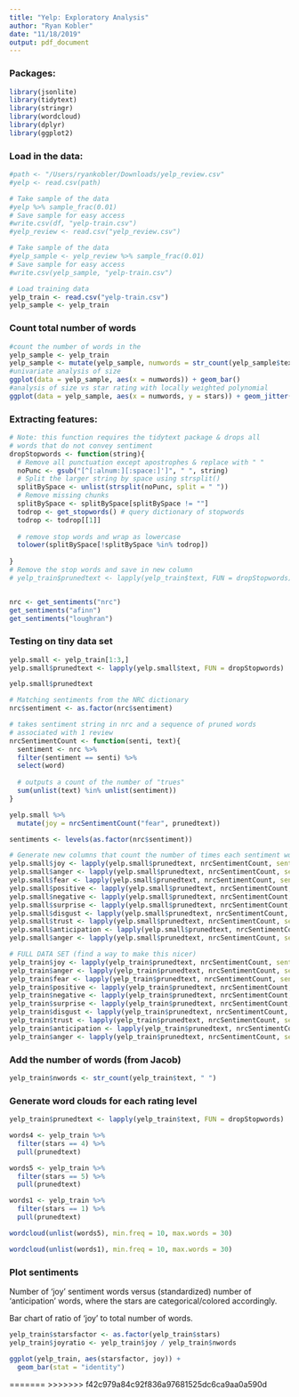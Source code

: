 ```yaml
---
title: "Yelp: Exploratory Analysis"
author: "Ryan Kobler"
date: "11/18/2019"
output: pdf_document
---
```

### Packages:
```r
library(jsonlite)
library(tidytext)
library(stringr)
library(wordcloud)
library(dplyr)
library(ggplot2)
```

### Load in the data:
```r
#path <- "/Users/ryankobler/Downloads/yelp_review.csv"
#yelp <- read.csv(path)

# Take sample of the data
#yelp %>% sample_frac(0.01)
# Save sample for easy access
#write.csv(df, "yelp-train.csv")
#yelp_review <- read.csv("yelp_review.csv")

# Take sample of the data
#yelp_sample <- yelp_review %>% sample_frac(0.01)
# Save sample for easy access
#write.csv(yelp_sample, "yelp-train.csv")

# Load training data
yelp_train <- read.csv("yelp-train.csv")
yelp_sample <- yelp_train
```

### Count total number of words
```r
#count the number of words in the
yelp_sample <- yelp_train
yelp_sample <- mutate(yelp_sample, numwords = str_count(yelp_sample$text, " "))
#univariate analysis of size
ggplot(data = yelp_sample, aes(x = numwords)) + geom_bar()
#analysis of size vs star rating with locally weighted polynomial
ggplot(data = yelp_sample, aes(x = numwords, y = stars)) + geom_jitter(size = 0.25) + geom_smooth()

```

### Extracting features:
```r
# Note: this function requires the tidytext package & drops all
# words that do not convey sentiment
dropStopwords <- function(string){
  # Remove all punctuation except apostrophes & replace with " "
  noPunc <- gsub("[^[:alnum:][:space:]']", " ", string) 
  # Split the larger string by space using strsplit()
  splitBySpace <- unlist(strsplit(noPunc, split = " "))
  # Remove missing chunks
  splitBySpace <- splitBySpace[splitBySpace != ""]
  todrop <- get_stopwords() # query dictionary of stopwords
  todrop <- todrop[[1]]
  
  # remove stop words and wrap as lowercase
  tolower(splitBySpace[!splitBySpace %in% todrop])
  
}
# Remove the stop words and save in new column
# yelp_train$prunedtext <- lapply(yelp_train$text, FUN = dropStopwords)


nrc <- get_sentiments("nrc")
get_sentiments("afinn")
get_sentiments("loughran")

```


### Testing on tiny data set
```r
yelp.small <- yelp_train[1:3,]
yelp.small$prunedtext <- lapply(yelp.small$text, FUN = dropStopwords)

yelp.small$prunedtext

# Matching sentiments from the NRC dictionary
nrc$sentiment <- as.factor(nrc$sentiment)

# takes sentiment string in nrc and a sequence of pruned words
# associated with 1 review
nrcSentimentCount <- function(senti, text){
  sentiment <- nrc %>% 
  filter(sentiment == senti) %>%
  select(word)
  
  # outputs a count of the number of "trues"
  sum(unlist(text) %in% unlist(sentiment))
}

yelp.small %>% 
  mutate(joy = nrcSentimentCount("fear", prunedtext))

sentiments <- levels(as.factor(nrc$sentiment))

# Generate new columns that count the number of times each sentiment word appears
yelp.small$joy <- lapply(yelp.small$prunedtext, nrcSentimentCount, senti = "joy")
yelp.small$anger <- lapply(yelp.small$prunedtext, nrcSentimentCount, senti = "anger")
yelp.small$fear <- lapply(yelp.small$prunedtext, nrcSentimentCount, senti = "fear")
yelp.small$positive <- lapply(yelp.small$prunedtext, nrcSentimentCount, senti = "positive")
yelp.small$negative <- lapply(yelp.small$prunedtext, nrcSentimentCount, senti = "negative")
yelp.small$surprise <- lapply(yelp.small$prunedtext, nrcSentimentCount, senti = "surprise")
yelp.small$disgust <- lapply(yelp.small$prunedtext, nrcSentimentCount, senti = "disgust")
yelp.small$trust <- lapply(yelp.small$prunedtext, nrcSentimentCount, senti = "trust")
yelp.small$anticipation <- lapply(yelp.small$prunedtext, nrcSentimentCount, senti = "anticipation")
yelp.small$anger <- lapply(yelp.small$prunedtext, nrcSentimentCount, senti = "anger")

# FULL DATA SET (find a way to make this nicer)
yelp_train$joy <- lapply(yelp_train$prunedtext, nrcSentimentCount, senti = "joy")
yelp_train$anger <- lapply(yelp_train$prunedtext, nrcSentimentCount, senti = "anger")
yelp_train$fear <- lapply(yelp_train$prunedtext, nrcSentimentCount, senti = "fear")
yelp_train$positive <- lapply(yelp_train$prunedtext, nrcSentimentCount, senti = "positive")
yelp_train$negative <- lapply(yelp_train$prunedtext, nrcSentimentCount, senti = "negative")
yelp_train$surprise <- lapply(yelp_train$prunedtext, nrcSentimentCount, senti = "surprise")
yelp_train$disgust <- lapply(yelp_train$prunedtext, nrcSentimentCount, senti = "disgust")
yelp_train$trust <- lapply(yelp_train$prunedtext, nrcSentimentCount, senti = "trust")
yelp_train$anticipation <- lapply(yelp_train$prunedtext, nrcSentimentCount, senti = "anticipation")
yelp_train$anger <- lapply(yelp_train$prunedtext, nrcSentimentCount, senti = "anger")
```

### Add the number of words (from Jacob)
```r
yelp_train$nwords <- str_count(yelp_train$text, " ")
```



### Generate word clouds for each rating level
```r
yelp_train$prunedtext <- lapply(yelp_train$text, FUN = dropStopwords)

words4 <- yelp_train %>%
  filter(stars == 4) %>%
  pull(prunedtext)

words5 <- yelp_train %>%
  filter(stars == 5) %>%
  pull(prunedtext)

words1 <- yelp_train %>%
  filter(stars == 1) %>%
  pull(prunedtext)

wordcloud(unlist(words5), min.freq = 10, max.words = 30)

wordcloud(unlist(words1), min.freq = 10, max.words = 30)
```

### Plot sentiments
Number of 'joy' sentiment words versus (standardized) number of 'anticipation' words, where the stars are categorical/colored accordingly. 

Bar chart of ratio of 'joy' to total number of words. 
```r

yelp_train$starsfactor <- as.factor(yelp_train$stars)
yelp_train$joyratio <- yelp_train$joy / yelp_train$nwords

ggplot(yelp_train, aes(starsfactor, joy)) + 
  geom_bar(stat = "identity")

```































=======
>>>>>>> f42c979a84c92f836a97681525dc6ca9aa0a590d
